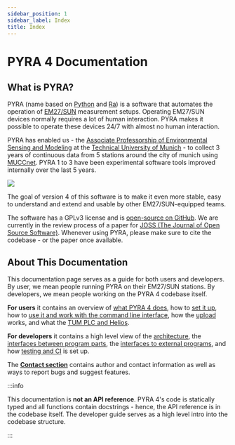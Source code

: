 ```yaml
---
sidebar_position: 1
sidebar_label: Index
title: Index
---
```


# PYRA 4 Documentation

## What is PYRA?

PYRA (name based on [Python](<https://en.wikipedia.org/wiki/Python_(programming_language)>) and [Ra](https://en.wikipedia.org/wiki/Ra)) is a software that automates the operation of [EM27/SUN](https://www.bruker.com/en/products-and-solutions/infrared-and-raman/remote-sensing/em27-sun-solar-absorption-spectrometer.html) measurement setups. Operating EM27/SUN devices normally requires a lot of human interaction. PYRA makes it possible to operate these devices 24/7 with almost no human interaction.

PYRA has enabled us - the [Associate Professorship of Environmental Sensing and Modeling](https://www.ee.cit.tum.de/en/esm/home/) at the [Technical University of Munich](https://www.tum.de/en/) - to collect 3 years of continuous data from 5 stations around the city of munich using [MUCCnet](https://atmosphere.ei.tum.de/). PYRA 1 to 3 have been experimental software tools improved internally over the last 5 years.

<img src='/img/docs/muccnet-image-roof.jpg' className='tw-mb-2 tw-rounded-lg' />

The goal of version 4 of this software is to make it even more stable, easy to understand and extend and usable by other EM27/SUN-equipped teams.

<!-- TODO: Link to PYRA 4 lincense file -->

The software has a GPLv3 license and is [open-source on GitHub](https://github.com/tum-esm/pyra). We are currently in the review process of a paper for [JOSS (The Journal of Open Source Software)](https://joss.theoj.org/). Whenever using PYRA, please make sure to cite the codebase - or the paper once available.

## About This Documentation

This documentation page serves as a guide for both users and developers. By user, we mean people running PYRA on their EM27/SUN stations. By developers, we mean people working on the PYRA 4 codebase itself.

<!-- TODO: add user documents and links -->

**For users** it contains an overview of [what PYRA 4 does](user-guide/functionality), how to [set it up](user-guide/setup), how to [use it and work with the command line interface](user-guide/usage), how the [upload](user-guide/upload) works, and what the [TUM PLC and Helios](user-guide/tumpl-plc-and-helios).

<!-- TODO: add developer documents and links -->

**For developers** it contains a high level view of the [architecture](developer-guide/), the [interfaces between program parts](developer-guide/internal-interfaces), the [interfaces to external programs](developer-guide/external-interfaces), and how [testing and CI](developer-guide/testing-and-ci) is set up.

The **[Contact section](/docs/about)** contains author and contact information as well as ways to report bugs and suggest features.

:::info

This documentation is **not an API reference**. PYRA 4's code is statically typed and all functions contain docstrings - hence, the API reference is in the codebase itself. The developer guide serves as a high level intro into the codebase structure.

:::
